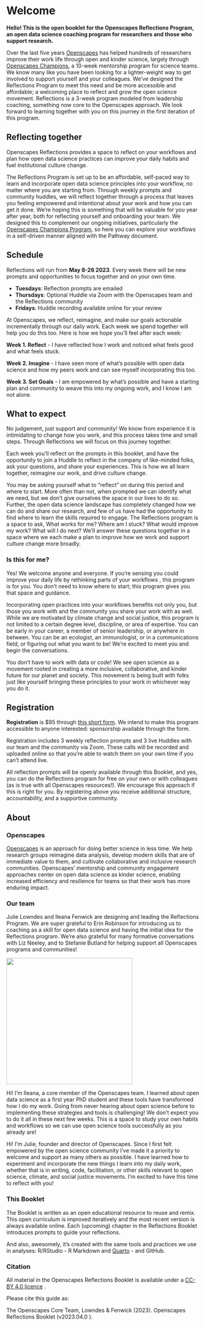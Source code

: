 # Welcome {.unnumbered}

**Hello! This is the open booklet for the Openscapes Reflections Program, an open data science coaching program for researchers and those who support research.**

Over the last five years [Openscapes](https://openscapes.org) has helped hundreds of researchers improve their work life through open and kinder science, largely through [Openscapes Champions](https://openscapes.org/champions), a 10-week mentorship program for science teams. We know many like you have been looking for a lighter-weight way to get involved to support yourself and your colleagues. We've designed the Reflections Program to meet this need and be more accessible and affordable; a welcoming place to reflect and grow the open science movement. Reflections is a 3-week program modeled from leadership coaching, something now core to the Openscapes approach. We look forward to learning together with you on this journey in the first iteration of this program.

```{=html}
<!--- 
At [Openscapes](https://openscapes.org), we think about open science like a landscape, and we help researchers move from lonely science towards collaborative science as they identify their common needs and start navigating the landscape wherever they are starting from.

![](images/horst_openscapes_champions.jpg){fig-align="center"} <br>

--->
```
## Reflecting together

Openscapes Reflections provides a space to reflect on your workflows and plan how open data science practices can improve your daily habits and fuel institutional culture change.

The Reflections Program is set up to be an affordable, self-paced way to learn and incorporate open data science principles into your workflow, no matter where you are starting from. <!--# preceding sentence largely redundant with first sentence. What's different is "affordable, self-paced ... no matter where you are starting from -->Through weekly prompts and community huddles, we will reflect together through a process that leaves you feeling empowered and intentional about your work and how you can get it done. We're hoping this is something that will be valuable for you year after year, both for reflecting yourself and onboarding your team. We designed this to complement our ongoing initiatives, particularly the [Openscapes Champions Program](https://openscapes.org/champions), so here you can explore your workflows in a self-driven manner aligned with the Pathway document<!--# ref to Pathway doc comes out of nowhwere -->.

```{=html}
<!--- 
Great language but redundant (for now - save for other uses)

We know the Champions program has improved the lives of hundreds of researchers to date, and we want it to be more accessible and bite-sized.

establish your needs, learn new approaches, and confidently pursue your way forward into open science. for you 
--->
```
## Schedule

Reflections will run from **May 8-26 2023**. Every week there will be new prompts and opportunities to focus together and on your own time.

-   **Tuesdays**: Reflection prompts are emailed
-   **Thursdays**: Optional Huddle via Zoom with the Openscapes team and the Reflections community
-   **Fridays**: Huddle recording available online for your review

At Openscapes, we reflect, reimagine, and make our goals actionable incrementally through our daily work. Each week we spend together will help you do this too. Here is how we hope you'll feel after each week:

**Week 1. Reflect** - I have reflected how I work and noticed what feels good and what feels stuck.

**Week 2. Imagine** - I have seen more of what's possible with open data science and how my peers work and can see myself incorporating this too.

**Week 3. Set Goals** - I am empowered by what's possible and have a starting plan and community to weave this into my ongoing work, and I know I am not alone.

## What to expect

No judgement, just support and community! We know from experience it is intimidating to change how you work, and this process takes time and small steps. Through Reflections we will focus on this journey together.

Each week you'll reflect on the prompts in this booklet, and have the opportunity to join a Huddle to reflect in the company of like-minded folks, ask your questions, and share your experiences. This is how we all learn together, reimagine our work, and drive culture change.

You may be asking yourself what to "reflect" on during this period and where to start. More often than not, when prompted we can identify what we need, but we don't give ourselves the space in our lives to do so. Further, the open data science landscape has completely changed how we can do and share our research, and few of us have had the opportunity to find where to learn the skills required to engage. The Reflections program is a space to ask, What works for me? Where am I stuck? What would improve my work? What will I do next? We'll answer these questions together in a space where we each make a plan to improve how we work and support culture change more broadly.

### Is this for me?

Yes! We welcome anyone and everyone. <!--# like Pathways, say right at the start of this section whether people need to already know what data science is, or what minimal knowledge is ideal -->If you're sensing you could improve your daily life by rethinking parts of your workflows <!--# we've heard that people don't understand what "workflows" means / encompasses so people might opt out here. Can you give 2 small accessible examples like consistent file naming and emailing data files (or something). check where you 1st use the term workflows -->, this program is for you. You don't need to know where to start; this program gives you that space and guidance.

Incorporating open practices into your workflows benefits not only you, but those you work with and the community you share your work with as well. While we are motivated by climate change and social justice, this program is not limited to a certain degree level, discipline, or area of expertise. You can be early in your career, a member of senior leadership, or anywhere in between. You can be an ecologist, an immunologist, or in a communications field, or figuring out what you want to be! We're excited to meet you and begin the conversations.

You don't have to work with data or code! We see open science as a movement rooted in creating a more inclusive, collaborative, and kinder future for our planet and society. This movement is being built with folks just like yourself bringing these principles to your work in whichever way you do it.

```{=html}
<!-- 

The minimum expected time commitment is 1hr/week for 3 weeks.
-->
```
## Registration

**Registration** is \$95 through [this short form](https://forms.gle/aq9vPiyHSoVjfY9t9). We intend to make this program accessible to anyone interested: sponsorship available through the form.

Registration includes 3 weekly reflection prompts and 3 live Huddles with our team and the community via Zoom. These calls will be recorded and uploaded online <!--# recordings private or public? -->so that you're able to watch them on your own time if you can't attend live.

All reflection prompts will be openly available through this Booklet, and yes, you can do the Reflections program for free on your own or with colleagues (as is true with all Openscapes resources!). We encourage this approach if this is right for you. By registering above you receive additional structure, accountability, and a supportive community.

## About

### Openscapes

[Openscapes](https://openscapes.org) is an approach for doing better science in less time. We help research groups reimagine data analysis, develop modern skills that are of immediate value to them, and cultivate collaborative and inclusive research communities. Openscapes' mentorship and community engagement approaches center on open data science as kinder science, enabling increased efficiency and resilience for teams so that their work has more enduring impact.

### Our team

Julie Lowndes and Ileana Fenwick are designing and leading the Reflections Program. We are super grateful to Erin Robinson for introducing us to coaching as a skill for open data science and having the initial idea for the Reflections program. We're also grateful for many formative conversations with Liz Neeley, and to Stefanie Butland for helping support all Openscapes programs and communities!

![](images/ileana-julie-rstudioconf-2022.jpg){fig-align="center" width="329"}

Hi! I'm Ileana, a core member of the Openscapes team. I learned about open data science as a first year PhD student and these tools have transformed how I do my work. Going from never hearing about open science before to implementing these strategies and tools is challenging! We don't expect you to do it all in these next few weeks. This is a space to study your own habits and workflows so we can use open science tools successfully as you already are! <!--# clarify "as you already are" -->

Hi! I'm Julie, founder and director of Openscapes. Since I first felt empowered by the open science community I've made it a priority to welcome and support as many others as possible. I have learned how to experiment and incorporate the new things I learn into my daily work, whether that is in writing, code, facilitation, or other skills relevant to open science, climate, and social justice movements. I'm excited to have this time to reflect with you!

```{=html}
<!---
## Testimonials

What people say about Openscapes (not Reflections/Champions specific)

--->
```
### This Booklet

The Booklet is written as an open educational resource to reuse and remix. This open curriculum is improved iteratively and the most recent version is always available online. Each (upcoming) chapter in the Reflections Booklet introduces prompts to guide your reflections.

And also, awesomely, it's created with the same tools and practices we use in analyses: R/RStudio - R Markdown and [Quarto](https://quarto.org) - and GitHub.

### Citation

All material in the Openscapes Reflections Booklet is available under a [CC-BY 4.0 licence](https://github.com/Openscapes/series/blob/main/LICENSE.md) <!--# link to LICENSE.md instead. Note it is CC-BY for docs and data and MIT for software -->.

Please cite this guide as:

The Openscapes Core Team, Lowndes & Fenwick (2023). Openscapes Reflections Booklet (v2023.04.0 <!--# For docs like this I've been using v2023.04.0 = year.month.zero, suggested by Erin I think. Makes citation informative. This is what I'd use for Zenodo version. I don't know why.zero, but if being strict, we would increment if another release came in April. -->).

```{=html}
<!---
acknowledgements - Thank you
--->
```
